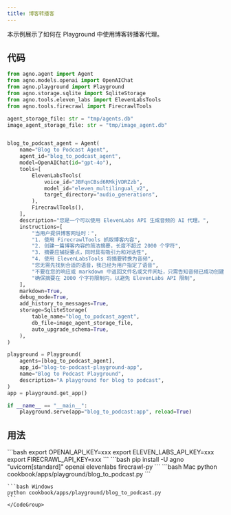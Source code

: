 ```yaml
---
title: 博客转播客
---
```


本示例展示了如何在 Playground 中使用博客转播客代理。

## 代码

```python cookbook/apps/playground/blog_to_podcast.py
from agno.agent import Agent
from agno.models.openai import OpenAIChat
from agno.playground import Playground
from agno.storage.sqlite import SqliteStorage
from agno.tools.eleven_labs import ElevenLabsTools
from agno.tools.firecrawl import FirecrawlTools

agent_storage_file: str = "tmp/agents.db"
image_agent_storage_file: str = "tmp/image_agent.db"


blog_to_podcast_agent = Agent(
    name="Blog to Podcast Agent",
    agent_id="blog_to_podcast_agent",
    model=OpenAIChat(id="gpt-4o"),
    tools=[
        ElevenLabsTools(
            voice_id="JBFqnCBsd6RMkjVDRZzb",
            model_id="eleven_multilingual_v2",
            target_directory="audio_generations",
        ),
        FirecrawlTools(),
    ],
    description="您是一个可以使用 ElevenLabs API 生成音频的 AI 代理。",
    instructions=[
        "当用户提供博客网址时：",
        "1. 使用 FirecrawlTools 抓取博客内容",
        "2. 创建一篇博客内容的简洁摘要，长度不超过 2000 个字符",
        "3. 摘要应捕捉要点，同时具有吸引力和对话性",
        "4. 使用 ElevenLabsTools 将摘要转换为音频",
        "您无需先找到合适的语音，我已经为用户指定了语音",
        "不要在您的响应或 markdown 中返回文件名或文件网址，只需告知音频已成功创建",
        "确保摘要在 2000 个字符限制内，以避免 ElevenLabs API 限制",
    ],
    markdown=True,
    debug_mode=True,
    add_history_to_messages=True,
    storage=SqliteStorage(
        table_name="blog_to_podcast_agent",
        db_file=image_agent_storage_file,
        auto_upgrade_schema=True,
    ),
)

playground = Playground(
    agents=[blog_to_podcast_agent],
    app_id="blog-to-podcast-playground-app",
    name="Blog to Podcast Playground",
    description="A playground for blog to podcast",
)
app = playground.get_app()

if __name__ == "__main__":
    playground.serve(app="blog_to_podcast:app", reload=True)

```

## 用法

<Steps>
  <Snippet file="create-venv-step.mdx" />

  <Step title="设置您的 API 密钥">
    ```bash
    export OPENAI_API_KEY=xxx
    export ELEVEN_LABS_API_KEY=xxx
    export FIRECRAWL_API_KEY=xxx
    ```
  </Step>

  <Step title="安装库">
    ```bash
    pip install -U agno "uvicorn[standard]" openai elevenlabs firecrawl-py
    ```
  </Step>

  <Step title="运行代理">
    <CodeGroup>
    ```bash Mac
    python cookbook/apps/playground/blog_to_podcast.py
    ```

    ```bash Windows
    python cookbook/apps/playground/blog_to_podcast.py
    ```
    </CodeGroup>
  </Step>
</Steps>
